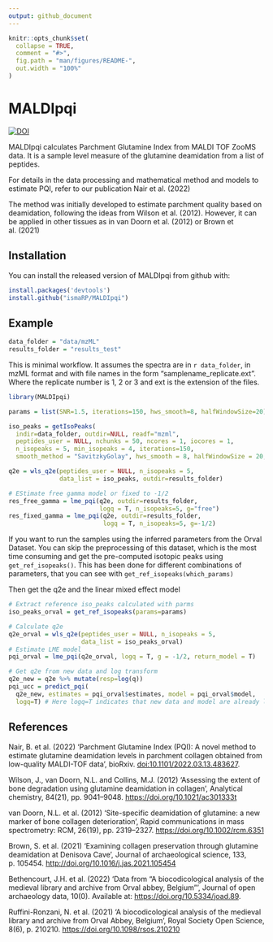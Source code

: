 ```yaml
---
output: github_document
---
```


<!-- README.md is generated from README.Rmd. Please edit that file -->

```r
knitr::opts_chunk$set(
  collapse = TRUE,
  comment = "#>",
  fig.path = "man/figures/README-",
  out.width = "100%"
)
```

# MALDIpqi

<!-- badges: start -->
[![DOI](https://zenodo.org/badge/436219305.svg)](https://zenodo.org/badge/latestdoi/436219305)
<!-- badges: end -->

MALDIpqi calculates Parchment Glutamine Index from MALDI TOF ZooMS data.
It is a sample level measure of the glutamine deamidation from a list of peptides.

For details in the data processing and mathematical method and models to estimate PQI, refer to our publication Nair et al. (2022)

The method was initially developed to estimate parchment quality based on deamidation, following the ideas from Wilson et al. (2012). However, it can be applied in other tissues as in van Doorn et al. (2012) or Brown et al. (2021)

## Installation

You can install the released version of MALDIpqi from github with:

``` r
install.packages('devtools')
install.github("ismaRP/MALDIpqi")
```

## Example

```r
data_folder = "data/mzML"
results_folder = "results_test"
```


This is minimal workflow. It assumes the spectra are in `r data_folder`,
in mzML format and with file names in the form "samplename_replicate.ext". Where the replicate number is 1, 2 or 3 and ext is the extension of the files.

```r
library(MALDIpqi)

params = list(SNR=1.5, iterations=150, hws_smooth=8, halfWindowSize=20)

iso_peaks = getIsoPeaks(
  indir=data_folder, outdir=NULL, readf="mzml",
  peptides_user = NULL, nchunks = 50, ncores = 1, iocores = 1,
  n_isopeaks = 5, min_isopeaks = 4, iterations=150,
  smooth_method = "SavitzkyGolay", hws_smooth = 8, halfWindowSize = 20, SNR = 1.5)

q2e = wls_q2e(peptides_user = NULL, n_isopeaks = 5,
              data_list = iso_peaks, outdir=results_folder)

# EStimate free gamma model or fixed to -1/2
res_free_gamma = lme_pqi(q2e, outdir=results_folder,
                         logq = T, n_isopeaks=5, g="free")
res_fixed_gamma = lme_pqi(q2e, outdir=results_folder,
                          logq = T, n_isopeaks=5, g=-1/2)

```

If you want to run the samples using the inferred parameters from the Orval Dataset.
You can skip the preprocessing of this dataset, which is the most time consuming and
get the pre-computed isotopic peaks using ```get_ref_isopeaks()```.
This has been done for different combinations of parameters, that you can see with
```get_ref_isopeaks(which_params)```

Then get the q2e and the linear mixed effect model

```r
# Extract reference iso_peaks calculated with parms
iso_peaks_orval = get_ref_isopeaks(params=params)

# Calculate q2e
q2e_orval = wls_q2e(peptides_user = NULL, n_isopeaks = 5,
                    data_list = iso_peaks_orval)
# Estimate LME model
pqi_orval = lme_pqi(q2e_orval, logq = T, g = -1/2, return_model = T)

# Get q2e from new data and log transform
q2e_new = q2e %>% mutate(resp=log(q))
pqi_ucc = predict_pqi(
  q2e_new, estimates = pqi_orval$estimates, model = pqi_orval$model,
  logq=T) # Here logq=T indicates that new data and model are already log transformed

```


## References
Nair, B. et al. (2022) ‘Parchment Glutamine Index (PQI): A novel method to estimate glutamine deamidation levels in parchment collagen obtained from low-quality MALDI-TOF data’, bioRxiv. [doi:10.1101/2022.03.13.483627](doi:10.1101/2022.03.13.483627).

Wilson, J., van Doorn, N.L. and Collins, M.J. (2012) ‘Assessing the extent of bone degradation using glutamine deamidation in collagen’, Analytical chemistry, 84(21), pp. 9041–9048. [https://doi.org/10.1021/ac301333t](https://doi.org/10.1021/ac301333t)

van Doorn, N.L. et al. (2012) ‘Site-specific deamidation of glutamine: a new marker of bone collagen deterioration’, Rapid communications in mass spectrometry: RCM, 26(19), pp. 2319–2327. [https://doi.org/10.1002/rcm.6351](https://doi.org/10.1002/rcm.6351)

Brown, S. et al. (2021) ‘Examining collagen preservation through glutamine deamidation at Denisova Cave’, Journal of archaeological science, 133, p. 105454. [http://doi.org/10.1016/j.jas.2021.105454](http://doi.org/10.1016/j.jas.2021.105454)

Bethencourt, J.H. et al. (2022) ‘Data from “A biocodicological analysis of the medieval library and archive from Orval abbey, Belgium”’, Journal of open archaeology data, 10(0). Available at: [https://doi.org/10.5334/joad.89](https://doi.org/10.5334/joad.89).

Ruffini-Ronzani, N. et al. (2021) ‘A biocodicological analysis of the medieval library and archive from Orval Abbey, Belgium’, Royal Society Open Science, 8(6), p. 210210. [https://doi.org/10.1098/rsos.210210](https://doi.org/10.1098/rsos.210210)
